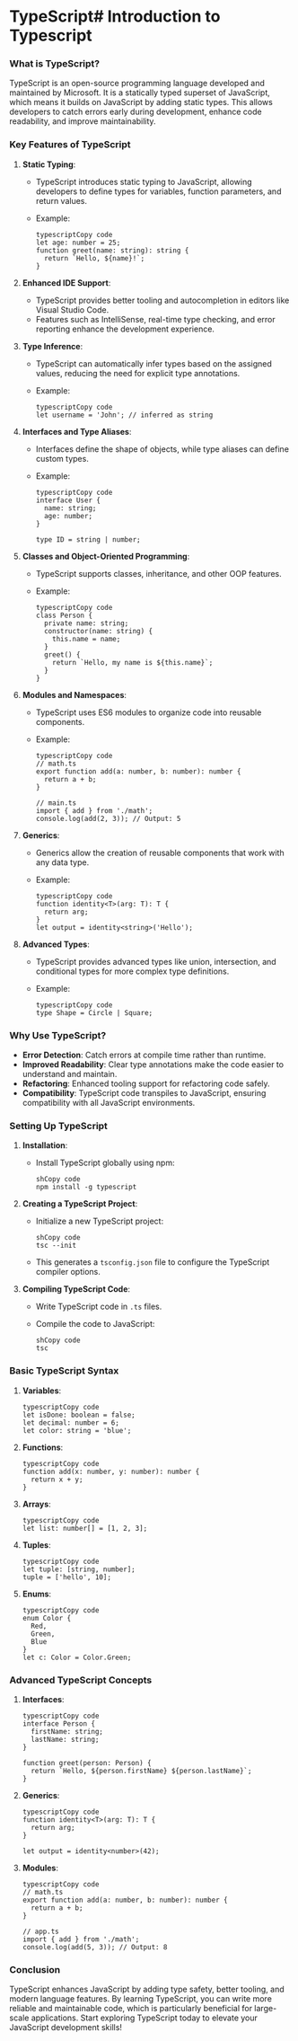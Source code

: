 # TypeScript# Introduction to Typescript

### **What is TypeScript?**

TypeScript is an open-source programming language developed and maintained by Microsoft. It is a statically typed superset of JavaScript, which means it builds on JavaScript by adding static types. This allows developers to catch errors early during development, enhance code readability, and improve maintainability.

### **Key Features of TypeScript**

1. **Static Typing**:
    - TypeScript introduces static typing to JavaScript, allowing developers to define types for variables, function parameters, and return values.
    - Example:
        
        ```tsx
        typescriptCopy code
        let age: number = 25;
        function greet(name: string): string {
          return `Hello, ${name}!`;
        }
        ```
        
2. **Enhanced IDE Support**:
    - TypeScript provides better tooling and autocompletion in editors like Visual Studio Code.
    - Features such as IntelliSense, real-time type checking, and error reporting enhance the development experience.
3. **Type Inference**:
    - TypeScript can automatically infer types based on the assigned values, reducing the need for explicit type annotations.
    - Example:
        
        ```tsx
        typescriptCopy code
        let username = 'John'; // inferred as string
        
        ```
        
4. **Interfaces and Type Aliases**:
    - Interfaces define the shape of objects, while type aliases can define custom types.
    - Example:
        
        ```tsx
        typescriptCopy code
        interface User {
          name: string;
          age: number;
        }
        
        type ID = string | number;
        
        ```
        
5. **Classes and Object-Oriented Programming**:
    - TypeScript supports classes, inheritance, and other OOP features.
    - Example:
        
        ```tsx
        typescriptCopy code
        class Person {
          private name: string;
          constructor(name: string) {
            this.name = name;
          }
          greet() {
            return `Hello, my name is ${this.name}`;
          }
        }
        ```
        
6. **Modules and Namespaces**:
    - TypeScript uses ES6 modules to organize code into reusable components.
    - Example:
        
        ```tsx
        typescriptCopy code
        // math.ts
        export function add(a: number, b: number): number {
          return a + b;
        }
        
        // main.ts
        import { add } from './math';
        console.log(add(2, 3)); // Output: 5
        
        ```
        
7. **Generics**:
    - Generics allow the creation of reusable components that work with any data type.
    - Example:
        
        ```tsx
        typescriptCopy code
        function identity<T>(arg: T): T {
          return arg;
        }
        let output = identity<string>('Hello');
        
        ```
        
8. **Advanced Types**:
    - TypeScript provides advanced types like union, intersection, and conditional types for more complex type definitions.
    - Example:
        
        ```tsx
        typescriptCopy code
        type Shape = Circle | Square;
        
        ```
        

### **Why Use TypeScript?**

- **Error Detection**: Catch errors at compile time rather than runtime.
- **Improved Readability**: Clear type annotations make the code easier to understand and maintain.
- **Refactoring**: Enhanced tooling support for refactoring code safely.
- **Compatibility**: TypeScript code transpiles to JavaScript, ensuring compatibility with all JavaScript environments.

### **Setting Up TypeScript**

1. **Installation**:
    - Install TypeScript globally using npm:
        
        ```
        shCopy code
        npm install -g typescript
        
        ```
        
2. **Creating a TypeScript Project**:
    - Initialize a new TypeScript project:
        
        ```
        shCopy code
        tsc --init
        
        ```
        
    - This generates a `tsconfig.json` file to configure the TypeScript compiler options.
3. **Compiling TypeScript Code**:
    - Write TypeScript code in `.ts` files.
    - Compile the code to JavaScript:
        
        ```
        shCopy code
        tsc
        
        ```
        

### **Basic TypeScript Syntax**

1. **Variables**:
    
    ```tsx
    typescriptCopy code
    let isDone: boolean = false;
    let decimal: number = 6;
    let color: string = 'blue';
    
    ```
    
2. **Functions**:
    
    ```tsx
    typescriptCopy code
    function add(x: number, y: number): number {
      return x + y;
    }
    
    ```
    
3. **Arrays**:
    
    ```tsx
    typescriptCopy code
    let list: number[] = [1, 2, 3];
    ```
    
4. **Tuples**:
    
    ```tsx
    typescriptCopy code
    let tuple: [string, number];
    tuple = ['hello', 10];
    ```
    
5. **Enums**:
    
    ```tsx
    typescriptCopy code
    enum Color {
      Red,
      Green,
      Blue
    }
    let c: Color = Color.Green;
    ```
    

### **Advanced TypeScript Concepts**

1. **Interfaces**:
    
    ```tsx
    typescriptCopy code
    interface Person {
      firstName: string;
      lastName: string;
    }
    
    function greet(person: Person) {
      return `Hello, ${person.firstName} ${person.lastName}`;
    }
    ```
    
2. **Generics**:
    
    ```tsx
    typescriptCopy code
    function identity<T>(arg: T): T {
      return arg;
    }
    
    let output = identity<number>(42);
    ```
    
3. **Modules**:
    
    ```tsx
    typescriptCopy code
    // math.ts
    export function add(a: number, b: number): number {
      return a + b;
    }
    
    // app.ts
    import { add } from './math';
    console.log(add(5, 3)); // Output: 8
    ```
    

### **Conclusion**

TypeScript enhances JavaScript by adding type safety, better tooling, and modern language features. By learning TypeScript, you can write more reliable and maintainable code, which is particularly beneficial for large-scale applications. Start exploring TypeScript today to elevate your JavaScript development skills!